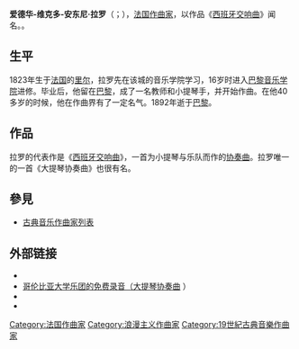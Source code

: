 {{Multiple issues|
{{Expand language|en|time=2021-12-26}}
{{unreferenced|time=2018-06-30T23:13:20+00:00}}
}}
{{Infobox classical
| 中文名       = 拉罗
| 画像         = Édouard Lalo2.jpeg
| 附注         = 1893年的拉罗
| 原文名       = Édouard-Victoire-Antoine Lalo         
| 国别         = 法国    
| 出生日期     = {{birth date|1823|1|27}}
| 出生地       = 里尔
| 逝世日期     = {{death date and age|1892|4|22|1823|1|27}}
| 逝世地       = 巴黎
| 所属时期     = 浪漫主义
| 所属乐派     =  
| 擅长作品类型 = 协奏曲，室内乐
| 代表作       = 小提琴与乐队《西班牙交响曲》，大提琴协奏曲，歌剧《伊斯国王》，三首钢琴三重奏
| 师从         = 
| 学生         = 
| 官方网站     = 
}}

'''爱德华-维克多-安东尼·拉罗'''（{{lang-fr|Édouard-Victoire-Antoine Lalo}}；{{bd|1823年|1月27日|1892年|4月22日}}），[[法国|法国]][[作曲家|作曲家]]，以作品《[[西班牙交响曲|西班牙交响曲]]》闻名。{{or|其子多次说自己的家族来自[[西班牙|西班牙]]，但是现在已经证明他的说法毫无根据}}。

== 生平 ==
1823年生于[[法国|法国]]的[[里尔|里尔]]，拉罗先在该城的音乐学院学习，16岁时进入[[巴黎音乐学院|巴黎音乐学院]]进修。毕业后，他留在[[巴黎|巴黎]]，成了一名教师和小提琴手，并开始作曲。在他40多岁的时候，他在作曲界有了一定名气。1892年逝于[[巴黎|巴黎]]。
{{expand section}}

== 作品 ==
拉罗的代表作是《[[西班牙交响曲|西班牙交响曲]]》，一首为小提琴与乐队而作的[[协奏曲|协奏曲]]。拉罗唯一的一首《大提琴协奏曲》也很有名。

== 參見 ==
{{portal box|古典音樂}}
* [[古典音乐作曲家列表|古典音乐作曲家列表]]

== 外部链接 ==
{{Commons}}
* {{IMSLP|id=Lalo%2C_Edouard}}
* [http://www.columbia.edu/cu/cuo/audio.html 哥伦比亚大学乐团的免费录音（大提琴协奏曲] {{Wayback|url=http://www.columbia.edu/cu/cuo/audio.html |date=20121014123856 }}）{{en}}
* {{MutopiaComposer|LaloE}}
* {{Cite EB1911|wstitle=Lalo, Edouard|short=x}}

{{Authority control}}

{{DEFAULTSORT:Lalo, Edouard}}
[[Category:法国作曲家|Category:法国作曲家]]
[[Category:浪漫主义作曲家|Category:浪漫主义作曲家]]
[[Category:19世紀古典音樂作曲家|Category:19世紀古典音樂作曲家]]